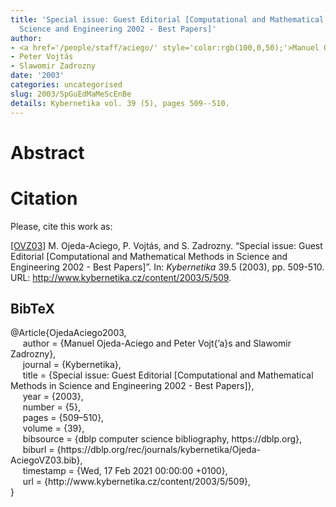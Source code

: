 ```yaml
---
title: 'Special issue: Guest Editorial [Computational and Mathematical Methods in
  Science and Engineering 2002 - Best Papers]'
author:
- <a href='/people/staff/aciego/' style='color:rgb(100,0,50);'>Manuel Ojeda-Aciego</a>
- Peter Vojtás
- Slawomir Zadrozny
date: '2003'
categories: uncategorised
slug: 2003/SpGuEdMaMeScEnBe
details: Kybernetika vol. 39 (5), pages 509--510.
---
```




# Abstract










# Citation
Please, cite this work as:


<a name=bib-OjedaAciego2003></a>[[OVZ03]](#cite-OjedaAciego2003) M. Ojeda-Aciego, P. Vojtás, and S. Zadrozny. “Special issue: Guest Editorial [Computational and Mathematical Methods in Science and Engineering 2002 - Best Papers]”. In: _Kybernetika_ 39.5 (2003), pp. 509-510. URL: [http://www.kybernetika.cz/content/2003/5/509](http://www.kybernetika.cz/content/2003/5/509).

::: {.callout-note appearance="minimal" collapse=true}

## BibTeX

@Article{OjedaAciego2003,<br>&nbsp;&nbsp;&nbsp;&nbsp;  author = {Manuel Ojeda-Aciego and Peter Vojt{\a'a}s and Slawomir Zadrozny},<br>&nbsp;&nbsp;&nbsp;&nbsp;  journal = {Kybernetika},<br>&nbsp;&nbsp;&nbsp;&nbsp;  title = {Special issue: Guest Editorial [Computational and Mathematical Methods in Science and Engineering 2002 - Best Papers]},<br>&nbsp;&nbsp;&nbsp;&nbsp;  year = {2003},<br>&nbsp;&nbsp;&nbsp;&nbsp;  number = {5},<br>&nbsp;&nbsp;&nbsp;&nbsp;  pages = {509--510},<br>&nbsp;&nbsp;&nbsp;&nbsp;  volume = {39},<br>&nbsp;&nbsp;&nbsp;&nbsp;  bibsource = {dblp computer science bibliography, https://dblp.org},<br>&nbsp;&nbsp;&nbsp;&nbsp;  biburl = {https://dblp.org/rec/journals/kybernetika/Ojeda-AciegoVZ03.bib},<br>&nbsp;&nbsp;&nbsp;&nbsp;  timestamp = {Wed, 17 Feb 2021 00:00:00 +0100},<br>&nbsp;&nbsp;&nbsp;&nbsp;  url = {http://www.kybernetika.cz/content/2003/5/509},<br>}

:::








